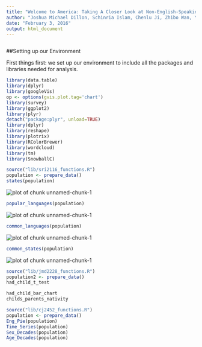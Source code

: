 ```yaml
---
title: "Welcome to America: Taking A Closer Look at Non-English-Speaking Immigrants in the ACS 2013"
author: "Joshua Michael Dillon, Schinria Islam, Chenlu Ji, Zhibo Wan, Yuan Zhao"
date: "February 3, 2016"
output: html_document
---
```



```r


```

##Setting up our Environment

First things first: we set up our environment to include all the packages and libraries needed for analysis.


```r
library(data.table)
library(dplyr)
library(googleVis)
op <- options(gvis.plot.tag='chart')
library(survey)
library(ggplot2)
library(plyr)
detach("package:plyr", unload=TRUE)
library(dplyr)
library(reshape)
library(plotrix)
library(RColorBrewer)
library(wordcloud)
library(tm)
library(SnowballC)
```

```r
source("lib/sri2116_functions.R")
population <- prepare_data()
states(population)

```
<p><img src="figs/states1.png" alt="plot of chunk unnamed-chunk-1"> </p>
```r
popular_languages(population)

```
<p><img src="figs/wordcloud.png" alt="plot of chunk unnamed-chunk-1"> </p>
```r
common_languages(population)
```
<p><img src="figs/common_lang.png" alt="plot of chunk unnamed-chunk-1"> </p>
```r
common_states(population)
```
<p><img src="figs/common_states.png" alt="plot of chunk unnamed-chunk-1"> </p>
```r
source("lib/jmd2228_functions.R")
population2 <- prepare_data()
had_child_t_test

```

```r
had_child_bar_chart
childs_parents_nativity
```

```r
source("lib/cj2452_functions.R")
population <- prepare_data()
Eng_Pie(population)
Time_Series(population)
Sex_Decades(population)
Age_Decades(population)
```

```r

```

